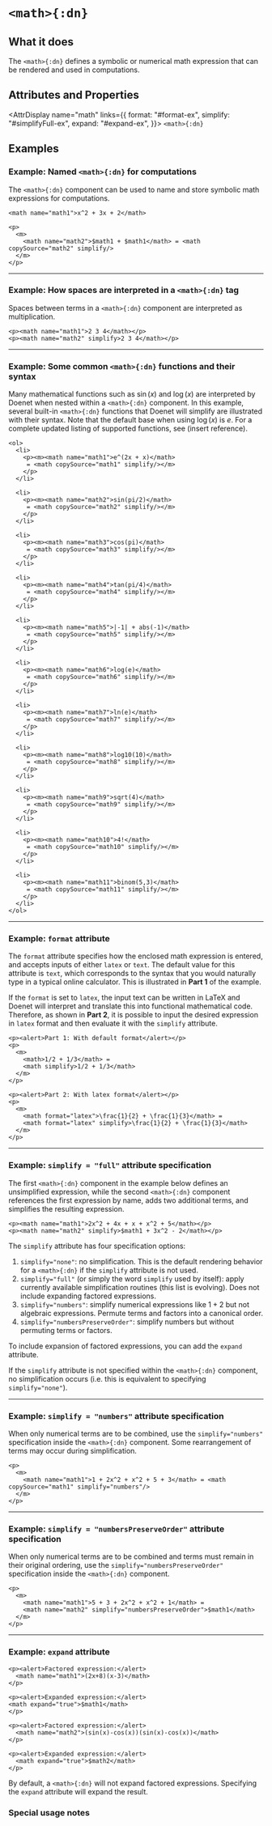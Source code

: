 
# `<math>{:dn}`

## What it does
The `<math>{:dn}` defines a symbolic or numerical math expression that can be rendered and used in computations.

## Attributes and Properties

<AttrDisplay name="math" links={{
  format: "#format-ex",
  simplify: "#simplifyFull-ex",
  expand: "#expand-ex",
}}>
`<math>{:dn}`

</AttrDisplay>

<PropDisplay name='math'/>

## Examples

### Example: Named `<math>{:dn}` for computations

The `<math>{:dn}` component can be used to name and store symbolic math expressions for computations.
```doenet-editor
<math name="math1">x^2 + 3x + 2</math>

<p>
  <m>
    <math name="math2">$math1 + $math1</math> = <math copySource="math2" simplify/>
  </m>
</p>
```
---

### Example: How spaces are interpreted in a `<math>{:dn}` tag

Spaces between terms in a `<math>{:dn}` component are interpreted as multiplication.
```doenet-editor-horiz
<p><math name="math1">2 3 4</math></p>
<p><math name="math2" simplify>2 3 4</math></p>
```
---
### Example: Some common `<math>{:dn}` functions and their syntax

Many mathematical functions such as $\sin(x)$ and $\log(x)$ are interpreted by Doenet when nested within a `<math>{:dn}` component. In this example, several built-in `<math>{:dn}` functions that Doenet will simplify are illustrated with their syntax. Note that the default base when using $\log(x)$ is $e$. For a complete updated listing of supported functions, see (insert reference).
```doenet-editor-horiz
<ol>
  <li>
    <p><m><math name="math1">e^(2x + x)</math>
     = <math copySource="math1" simplify/></m>
    </p>
  </li>

  <li>
    <p><m><math name="math2">sin(pi/2)</math>
     = <math copySource="math2" simplify/></m>
    </p>
  </li>

  <li>
    <p><m><math name="math3">cos(pi)</math>
     = <math copySource="math3" simplify/></m>
    </p>
  </li>

  <li>
    <p><m><math name="math4">tan(pi/4)</math>
     = <math copySource="math4" simplify/></m>
    </p>
  </li>

  <li>
    <p><m><math name="math5">|-1| + abs(-1)</math>
     = <math copySource="math5" simplify/></m>
    </p>
  </li>

  <li>
    <p><m><math name="math6">log(e)</math>
     = <math copySource="math6" simplify/></m>
    </p>
  </li>

  <li>
    <p><m><math name="math7">ln(e)</math>
     = <math copySource="math7" simplify/></m>
    </p>
  </li>

  <li>
    <p><m><math name="math8">log10(10)</math>
     = <math copySource="math8" simplify/></m>
    </p>
  </li>

  <li>
    <p><m><math name="math9">sqrt(4)</math>
     = <math copySource="math9" simplify/></m>
    </p>
  </li>

  <li>
    <p><m><math name="math10">4!</math>
     = <math copySource="math10" simplify/></m>
    </p>
  </li>

  <li>
    <p><m><math name="math11">binom(5,3)</math>
     = <math copySource="math11" simplify/></m>
    </p>
  </li>
</ol>
```

---
<a id="format-ex"></a>

### Example: `format` attribute

The `format` attribute specifies how the enclosed math expression is entered, and accepts inputs of either `latex` or `text`. The default value for this attribute is `text`, which corresponds to the syntax that you would naturally type in a typical online calculator. This is illustrated in **Part 1** of the example.

If the `format` is set to `latex`, the input text can be written in LaTeX and Doenet will interpret and translate this into functional mathematical code. Therefore, as shown in **Part 2**, it is possible to input the desired expression in `latex` format and then evaluate it with the `simplify` attribute.
```doenet-editor-horiz
<p><alert>Part 1: With default format</alert></p>
<p>
  <m>
    <math>1/2 + 1/3</math> = 
    <math simplify>1/2 + 1/3</math>
  </m>
</p>

<p><alert>Part 2: With latex format</alert></p>
<p>
  <m>
    <math format="latex">\frac{1}{2} + \frac{1}{3}</math> = 
    <math format="latex" simplify>\frac{1}{2} + \frac{1}{3}</math>
  </m>
</p>
```
---
<a id="simplifyFull-ex"></a>

### Example: `simplify = "full"` attribute specification

The first `<math>{:dn}` component in the example below defines an unsimplified expression, while the second `<math>{:dn}` component references the first expression by name, adds two additional terms, and simplifies the resulting expression.
```doenet-editor
<p><math name="math1">2x^2 + 4x + x + x^2 + 5</math></p>
<p><math name="math2" simplify>$math1 + 3x^2 - 2</math></p>  
```
The `simplify` attribute has four specification options:

1.  `simplify="none"`: no simplification. This is the default rendering behavior for a `<math>{:dn}` if the `simplify` attribute is not used.
2.  `simplify="full"` (or simply the word `simplify` used by itself): apply currently available simplification routines (this list is evolving). Does not include expanding factored expressions.
3.  `simplify="numbers"`: simplify numerical expressions like $1+2$ but not algebraic expressions. Permute terms and factors into a canonical order.
4.  `simplify="numbersPreserveOrder"`: simplify numbers but without permuting terms or factors.

To include expansion of factored expressions, you can add the `expand` attribute.

If the `simplify` attribute is not specified within the `<math>{:dn}` component, no simplification occurs (i.e. this is equivalent to specifying `simplify="none"`).

---
<a id="simplifyNumbers-ex"></a>

### Example: `simplify = "numbers"` attribute specification

When only numerical terms are to be combined, use the  `simplify="numbers"` specification inside the `<math>{:dn}` component. Some rearrangement of terms may occur during simplification.
```doenet-editor
<p>
  <m>
    <math name="math1">1 + 2x^2 + x^2 + 5 + 3</math> = <math copySource="math1" simplify="numbers"/>
  </m>
</p>
```

---
### Example: `simplify = "numbersPreserveOrder"` attribute specification

When only numerical terms are to be combined and terms must remain in their original ordering, use the `simplify="numbersPreserveOrder"` specification inside the `<math>{:dn}` component.
```doenet-editor-horiz
<p>
  <m>
    <math name="math1">5 + 3 + 2x^2 + x^2 + 1</math> = 
    <math name="math2" simplify="numbersPreserveOrder">$math1</math>
  </m>
</p>
```
---
<a id="expand-ex"></a>

### Example: `expand` attribute

```doenet-editor-horiz
<p><alert>Factored expression:</alert>
  <math name="math1">(2x+8)(x-3)</math>
</p>
  
<p><alert>Expanded expression:</alert>
<math expand="true">$math1</math>
</p>

<p><alert>Factored expression:</alert>
  <math name="math2">(sin(x)-cos(x))(sin(x)-cos(x))</math>
</p>
  
<p><alert>Expanded expression:</alert>
  <math expand="true">$math2</math>
</p>
```    
By default, a `<math>{:dn}` will not expand factored expressions.  Specifying the `expand` attribute will expand the result.


### Special usage notes